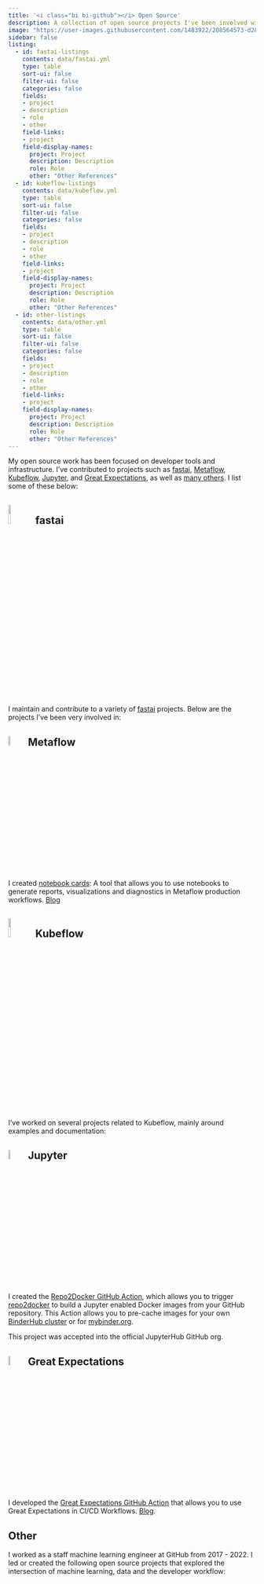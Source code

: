 ```yaml
---
title: '<i class="bi bi-github"></i> Open Source'
description: A collection of open source projects I've been involved with.
image: "https://user-images.githubusercontent.com/1483922/208564573-d28e0ef0-984f-43ae-8ede-92b573518c54.png"
sidebar: false
listing: 
  - id: fastai-listings
    contents: data/fastai.yml
    type: table
    sort-ui: false
    filter-ui: false
    categories: false
    fields: 
    - project
    - description
    - role
    - other
    field-links:
    - project
    field-display-names:
      project: Project
      description: Description
      role: Role
      other: "Other References"
  - id: kubeflow-listings
    contents: data/kubeflow.yml
    type: table
    sort-ui: false
    filter-ui: false
    categories: false
    fields: 
    - project
    - description
    - role
    - other
    field-links:
    - project
    field-display-names:
      project: Project
      description: Description
      role: Role
      other: "Other References"
  - id: other-listings
    contents: data/other.yml
    type: table
    sort-ui: false
    filter-ui: false
    categories: false
    fields: 
    - project
    - description
    - role
    - other
    field-links:
    - project
    field-display-names:
      project: Project
      description: Description
      role: Role
      other: "Other References"
---
```


My open source work has been focused on developer tools and infrastructure. I've contributed to projects such as [fastai](#fastai), [Metaflow](#metaflow), [Kubeflow](#kubeflow), [Jupyter](#jupyter), and [Great Expectations](#great-expectations), as well as [many others](#other).  I list some of these below:

## ![](img_oss/fastai_small.png){width="10%"} fastai 

I maintain and contribute to a variety of [fastai](https://github.com/fastai) projects. Below are the projects I've been very involved in: 

::: {#fastai-listings}
:::


## ![](img_oss/metaflow.webp){width="7%"} Metaflow

I created [notebook cards](https://github.com/outerbounds/metaflow-card-notebook): A tool that allows you to use notebooks to generate reports, visualizations and diagnostics in Metaflow production workflows. [Blog](https://outerbounds.com/blog/notebooks-in-production-with-metaflow/)

## ![](img_oss/kubeflow.jpeg){width="10%"} Kubeflow

I've worked on several projects related to Kubeflow, mainly around examples and documentation:

::: {#kubeflow-listings}
:::


## ![](img_oss/jupyter.png){width="7%"} Jupyter

I created the [Repo2Docker GitHub Action](https://github.com/jupyterhub/repo2docker-action), which allows you to trigger [repo2docker](https://github.com/jupyter/repo2docker) to build a Jupyter enabled Docker images from your GitHub repository.  This Action allows you to pre-cache images for your own [BinderHub cluster](https://binderhub.readthedocs.io/en/latest/zero-to-binderhub/setup-binderhub.html) or for [mybinder.org](https://mybinder.org/).

This project was accepted into the official JupyterHub GitHub org.

## ![](img_oss/ge-logo.png){width="7%"} Great Expectations

I developed the [Great Expectations GitHub Action](https://github.com/great-expectations/great_expectations_action) that allows you to use Great Expectations in CI/CD Workflows. [Blog](https://github.blog/2020-10-01-keeping-your-data-pipelines-healthy-with-the-great-expectations-github-action/).


## <i class="bi bi-github"></i> Other

I worked as a staff machine learning engineer at GitHub from 2017 - 2022.  I led or created the following open source projects that explored the intersection of machine learning, data and the developer workflow:


::: {#other-listings}
:::

